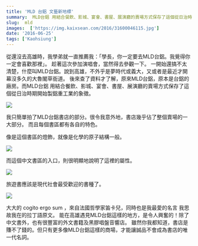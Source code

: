 ```yaml
---
title: 'MLD 台鋁 文藝新地標'
summary:  MLD台鋁 用結合餐飲、影城、宴會、書屋、展演廳的賣場方式保存了這個從日治時期開始製鋁重工業的象徵。
slug:  mld
images:  ['https://img.kaixsean.com/2016/31600046115.jpg']
date: '2016-06-25'
tags: ['Kaohsiung']
---
```

從還沒去高雄時，我學弟就一直推薦我：「學長，你一定要去MLD台鋁。我覺得你一定會喜歡那裡」。 趁著這次參加演唱會，當然得去參觀一下。 一開始還搞不太清楚，什麼叫MLD台鋁。說到高雄，不外乎是夢時代或義大，又或者是最近才開幕沒多久的大魯閣草衙道。 後來查了資料才了解，原來MLD台鋁，原本是台鋁的廠房。而MLD台鋁 用結合餐飲、影城、宴會、書屋、展演廳的賣場方式保存了這個從日治時期開始製鋁重工業的象徵。

![](https://img.kaixsean.com/2016/31600046115.jpg)

我只簡單拍了MLD台鋁書店的部分。很令我意外地，書店幾乎佔了整個賣場的一大部分。 而且每個書區都有各自的特色。 

像是這個書區的燈飾，就像是化學的原子結構一般。  

![](https://img.kaixsean.com/2016/31483652621.jpg)

而這個中文書區的入口，則很明顯地說明了這裡的屬性。

![](https://img.kaixsean.com/2016/31562224226.jpg)

旅遊書應該是現代社會最受歡迎的書種了。

![](https://img.kaixsean.com/2016/31562225006.jpg)

大大的 cogito ergo sum ，來自法國哲學家笛卡兒，同時也是我最愛的名言 我思故我在的拉丁語原文。 能在高雄遇見MLD台鋁這樣的地方，是令人興奮的！除了中文書外，也有很豐富的外文書籍及黑膠唱盤音響店。 雖然你我都知道，書店是賺不了錢的。但只有更多像MLD台鋁這樣的商場，才能讓誠品不會成為書店的唯一代名詞。